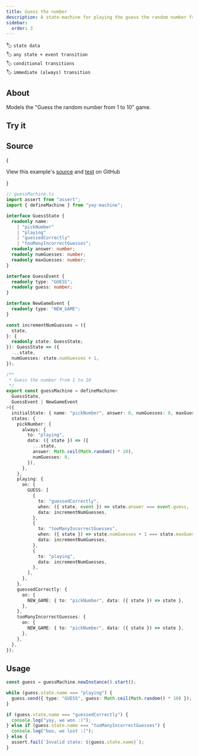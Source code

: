 ```yaml
---
title: Guess the number
description: A state-machine for playing the guess the random number from 1 to 10 game
sidebar:
  order: 3
---
```


🏷️ `state data`\
🏷️ `any state + event transition`\
🏷️ `conditional transitions`\
🏷️ `immediate (always) transition`

## About

Models the "Guess the random number from 1 to 10" game.

## Try it


<Guess />

## Source


{<Aside type="tip">
View this example's <a href="https://github.com/maurice/yay-machine/blob/main/packages/example-machines/src/guessMachine.ts" target="_blank">source</a> and <a href="https://github.com/maurice/yay-machine/blob/main/packages/example-machines/src/__tests__/guessMachine.test.ts" target="_blank">test</a> on GitHub

</Aside>}

```typescript
// guessMachine.ts
import assert from "assert";
import { defineMachine } from "yay-machine";

interface GuessState {
  readonly name:
    | "pickNumber"
    | "playing"
    | "guessedCorrectly"
    | "tooManyIncorrectGuesses";
  readonly answer: number;
  readonly numGuesses: number;
  readonly maxGuesses: number;
}

interface GuessEvent {
  readonly type: "GUESS";
  readonly guess: number;
}

interface NewGameEvent {
  readonly type: "NEW_GAME";
}

const incrementNumGuesses = ({
  state,
}: {
  readonly state: GuessState;
}): GuessState => ({
  ...state,
  numGuesses: state.numGuesses + 1,
});

/**
 * Guess the number from 1 to 10
 */
export const guessMachine = defineMachine<
  GuessState,
  GuessEvent | NewGameEvent
>({
  initialState: { name: "pickNumber", answer: 0, numGuesses: 0, maxGuesses: 5 },
  states: {
    pickNumber: {
      always: {
        to: "playing",
        data: ({ state }) => ({
          ...state,
          answer: Math.ceil(Math.random() * 10),
          numGuesses: 0,
        }),
      },
    },
    playing: {
      on: {
        GUESS: [
          {
            to: "guessedCorrectly",
            when: ({ state, event }) => state.answer === event.guess,
            data: incrementNumGuesses,
          },
          {
            to: "tooManyIncorrectGuesses",
            when: ({ state }) => state.numGuesses + 1 === state.maxGuesses,
            data: incrementNumGuesses,
          },
          {
            to: "playing",
            data: incrementNumGuesses,
          },
        ],
      },
    },
    guessedCorrectly: {
      on: {
        NEW_GAME: { to: "pickNumber", data: ({ state }) => state },
      },
    },
    tooManyIncorrectGuesses: {
      on: {
        NEW_GAME: { to: "pickNumber", data: ({ state }) => state },
      },
    },
  },
});
```

## Usage

```typescript
const guess = guessMachine.newInstance().start();

while (guess.state.name === "playing") {
  guess.send({ type: "GUESS", guess: Math.ceil(Math.random() * 10) });
}

if (guess.state.name === "guessedCorrectly") {
  console.log("yay, we won :)");
} else if (guess.state.name === "tooManyIncorrectGuesses") {
  console.log("boo, we lost :(");
} else {
  assert.fail(`Invalid state: ${guess.state.name}`);
}
```
